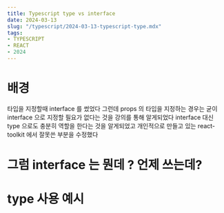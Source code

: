 ```yaml
---
title: Typescript type vs interface
date: 2024-03-13
slug: "/typescript/2024-03-13-typescript-type.mdx"
tags:
- TYPESCRIPT
- REACT
- 2024
---
```


# 배경
타입을 지정할때 interface 를 썼었다
그런데 props 의 타입을 지정하는 경우는 굳이 interface 으로 지정할 필요가 없다는 것을 강의를 통해 알게되었다
interface 대신 type 으로도 충분히 역할을 한다는 것을 알게되었고
개인적으로 만들고 있는 react-toolkit 에서 잘못쓴 부분을 수정했다

# 그럼 interface 는 뭔데 ?  언제 쓰는데?


# type 사용 예시